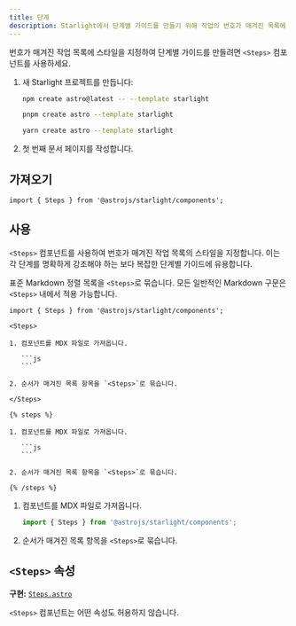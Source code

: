 ```yaml
---
title: 단계
description: Starlight에서 단계별 가이드를 만들기 위해 작업의 번호가 매겨진 목록에 스타일을 지정하는 방법을 알아보세요.
---
```



번호가 매겨진 작업 목록에 스타일을 지정하여 단계별 가이드를 만들려면 `<Steps>` 컴포넌트를 사용하세요.


<Preview>

<Steps slot="preview">

1. 새 Starlight 프로젝트를 만듭니다:

   <Tabs syncKey="pkg">

   <TabItem label="npm">

   ```sh
   npm create astro@latest -- --template starlight
   ```

   </TabItem>

   <TabItem label="pnpm">

   ```sh
   pnpm create astro --template starlight
   ```

   </TabItem>

   <TabItem label="Yarn">

   ```sh
   yarn create astro --template starlight
   ```

   </TabItem>

   </Tabs>

2. 첫 번째 문서 페이지를 작성합니다.

</Steps>

</Preview>

## 가져오기

```tsx
import { Steps } from '@astrojs/starlight/components';
```

## 사용

`<Steps>` 컴포넌트를 사용하여 번호가 매겨진 작업 목록의 스타일을 지정합니다.	
이는 각 단계를 명확하게 강조해야 하는 보다 복잡한 단계별 가이드에 유용합니다.

표준 Markdown 정렬 목록을 `<Steps>`로 묶습니다.	
모든 일반적인 Markdown 구문은 `<Steps>` 내에서 적용 가능합니다.

<Preview>

````mdx
import { Steps } from '@astrojs/starlight/components';

<Steps>

1. 컴포넌트를 MDX 파일로 가져옵니다.	

   ```js
   ```

2. 순서가 매겨진 목록 항목을 `<Steps>`로 묶습니다.

</Steps>
````

<Fragment slot="markdoc">

````markdoc
{% steps %}

1. 컴포넌트를 MDX 파일로 가져옵니다.	

   ```js
   ```

2. 순서가 매겨진 목록 항목을 `<Steps>`로 묶습니다.

{% /steps %}
````

</Fragment>

<Steps slot="preview">

1. 컴포넌트를 MDX 파일로 가져옵니다.	

   ```js
   import { Steps } from '@astrojs/starlight/components';
   ```

2. 순서가 매겨진 목록 항목을 `<Steps>`로 묶습니다.

</Steps>

</Preview>

## `<Steps>` 속성

**구현:** [`Steps.astro`](https://github.com/withastro/starlight/blob/main/packages/starlight/user-components/Steps.astro)

`<Steps>` 컴포넌트는 어떤 속성도 허용하지 않습니다.